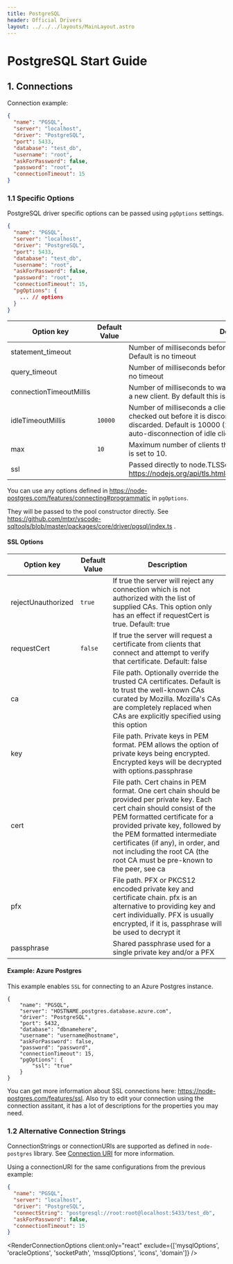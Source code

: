 ```yaml
---
title: PostgreSQL
header: Official Drivers
layout: ../../../layouts/MainLayout.astro
---
```



# PostgreSQL Start Guide

## 1. Connections

Connection example:

```json
{
  "name": "PGSQL",
  "server": "localhost",
  "driver": "PostgreSQL",
  "port": 5433,
  "database": "test_db",
  "username": "root",
  "askForPassword": false,
  "password": "root",
  "connectionTimeout": 15
}
```

### 1.1 Specific Options

PostgreSQL driver specific options can be passed using `pgOptions` settings.

```json
{
  "name": "PGSQL",
  "server": "localhost",
  "driver": "PostgreSQL",
  "port": 5433,
  "database": "test_db",
  "username": "root",
  "askForPassword": false,
  "password": "root",
  "connectionTimeout": 15,
  "pgOptions": {
    ... // options
  }
}
```

| Option key              | Default Value | Description                                                                                                                                                                                                                       |
| ----------------------- | ------------- | --------------------------------------------------------------------------------------------------------------------------------------------------------------------------------------------------------------------------------- |
| statement_timeout       |               | Number of milliseconds before a statement in query will time out. Default is no timeout                                                                                                                                           |
| query_timeout           |               | Number of milliseconds before a query call will timeout. Default is no timeout                                                                                                                                                    |
| connectionTimeoutMillis |               | Number of milliseconds to wait before timing out when connecting a new client. By default this is 0 which means no timeout                                                                                                        |
| idleTimeoutMillis       | `10000`       | Number of milliseconds a client must sit idle in the pool and not be checked out before it is disconnected from the backend and discarded. Default is 10000 (10 seconds) - set to 0 to disable auto-disconnection of idle clients |
| max                     | `10`          | Maximum number of clients the pool should contain. By default this is set to 10.                                                                                                                                                  |
| ssl                     |               | Passed directly to node.TLSSocket. Check more here: https://nodejs.org/api/tls.html#tls_new_tls_tlssocket_socket_options                                                                                                          |

You can use any options defined in https://node-postgres.com/features/connecting#programmatic in `pgOptions`.

They will be passed to the pool constructor directly. See https://github.com/mtxr/vscode-sqltools/blob/master/packages/core/driver/pgsql/index.ts .

#### SSL Options

| Option key         | Default Value | Description                                                                                                                                                                                                                                                                                                                                       |
| ------------------ | ------------- | ------------------------------------------------------------------------------------------------------------------------------------------------------------------------------------------------------------------------------------------------------------------------------------------------------------------------------------------------- |
| rejectUnauthorized | `true`        | If true the server will reject any connection which is not authorized with the list of supplied CAs. This option only has an effect if requestCert is true. Default: true                                                                                                                                                                         |
| requestCert        | `false`       | If true the server will request a certificate from clients that connect and attempt to verify that certificate. Default: false                                                                                                                                                                                                                    |
| ca                 |               | File path. Optionally override the trusted CA certificates. Default is to trust the well-known CAs curated by Mozilla. Mozilla's CAs are completely replaced when CAs are explicitly specified using this option                                                                                                                                  |
| key                |               | File path. Private keys in PEM format. PEM allows the option of private keys being encrypted. Encrypted keys will be decrypted with options.passphrase                                                                                                                                                                                            |
| cert               |               | File path. Cert chains in PEM format. One cert chain should be provided per private key. Each cert chain should consist of the PEM formatted certificate for a provided private key, followed by the PEM formatted intermediate certificates (if any), in order, and not including the root CA (the root CA must be pre-known to the peer, see ca |
| pfx                |               | File path. PFX or PKCS12 encoded private key and certificate chain. pfx is an alternative to providing key and cert individually. PFX is usually encrypted, if it is, passphrase will be used to decrypt it                                                                                                                                       |
| passphrase         |               | Shared passphrase used for a single private key and/or a PFX                                                                                                                                                                                                                                                                                      |

#### Example: Azure Postgres

This example enables `SSL` for connecting to an Azure Postgres instance.

```
{
    "name": "PGSQL",
    "server": "HOSTNAME.postgres.database.azure.com",
    "driver": "PostgreSQL",
    "port": 5432,
    "database": "dbnamehere",
    "username": "username@hostname",
    "askForPassword": false,
    "password": "password",
    "connectionTimeout": 15,
    "pgOptions": {
        "ssl": "true"
    }
}
```

You can get more information about SSL connections here: https://node-postgres.com/features/ssl. Also try to edit your connection using the connection assitant, it has a lot of descriptions for the properties you may need.

### 1.2 Alternative Connection Strings

ConnectionStrings or connectionURIs are supported as defined in `node-postgres` library. See [Connection URI](https://node-postgres.com/features/connecting#connection-uri) for more information.

Using a connectionURI for the same configurations from the previous example:

```json
{
  "name": "PGSQL",
  "server": "localhost",
  "driver": "PostgreSQL",
  "connectString": "postgresql://root:root@localhost:5433/test_db",
  "askForPassword": false,
  "connectionTimeout": 15
}
```

<RenderConnectionOptions
  client:only="react"
  exclude={['mysqlOptions', 'oracleOptions', 'socketPath', 'mssqlOptions', 'icons', 'domain']}
/>
